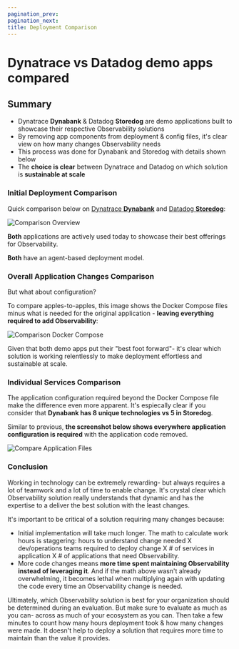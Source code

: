 ```yaml
---
pagination_prev:
pagination_next:
title: Deployment Comparison
---
```


# Dynatrace vs Datadog demo apps compared

## Summary

- Dynatrace **Dynabank** & Datadog **Storedog** are demo applications built to showcase their respective Observability solutions
- By removing app components from deployment & config files, it's clear view on how many changes Observability needs
- This process was done for Dynabank and Storedog with details shown below
- The **choice is clear** between Dynatrace and Datadog on which solution is **sustainable at scale**

### Initial Deployment Comparison

Quick comparison below on [Dynatrace **Dynabank**](https://github.com/suchcodewow/dbic) and [Datadog **Storedog**](https://github.com/datadog/storedog):

![Comparison Overview](/img/compare1.png)

**Both** applications are actively used today to showcase their best offerings for Observability.

**Both** have an agent-based deployment model.

### Overall Application Changes Comparison

But what about configuration?

To compare apples-to-apples, this image shows the Docker Compose files minus what is needed for the original application - **leaving everything required to add Observability**:

![Comparison Docker Compose](/img/compare2.png)

Given that both demo apps put their "best foot forward"- it's clear which solution is working relentlessly to make deployment effortless and sustainable at scale.

### Individual Services Comparison

The application configuration required beyond the Docker Compose file make the difference even more apparent. It's espiecally clear if you consider that **Dynabank has 8 unique technologies vs 5 in Storedog**.

Similar to previous, **the screenshot below shows everywhere application configuration is required** with the application code removed.

![Compare Application Files](/img/compare3.png)

### Conclusion

Working in technology can be extremely rewarding- but always requires a lot of teamwork and a lot of time to enable change. It's crystal clear which Observability solution really understands that dynamic and has the expertise to a deliver the best solution with the least changes.

It's important to be critical of a solution requiring many changes because:

- Initial implementation will take much longer. The math to calculate work hours is staggering: hours to understand change needed X dev/operations teams required to deploy change X # of services in application X # of applications that need Observability.
- More code changes means **more time spent maintaining Observability instead of leveraging it**. And if the math above wasn't already overwhelming, it becomes lethal when multiplying again with updating the code every time an Observability change is needed.

Ultimately, which Observability solution is best for your organization should be determined during an evaluation. But make sure to evaluate as much as you can- across as much of your ecosystem as you can. Then take a few minutes to count how many hours deployment took & how many changes were made. It doesn't help to deploy a solution that requires more time to maintain than the value it provides.
